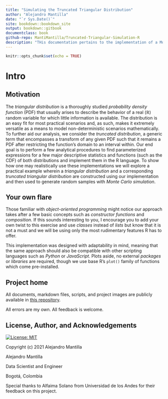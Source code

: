 ```yaml
---
title: "Simulating the Truncated Triangular Distribution"
author: "Alejandro Mantilla"
date: "`r Sys.Date()`"
site: bookdown::bookdown_site
output: bookdown::gitbook
documentclass: book
github-repo: MantiMantilla/Truncated-Triangular-Simulation-R
description: "THis documentation pertains to the implementation of a Monte Carlo simulation script written in base R."
---
```


```r
knitr::opts_chunk$set(echo = TRUE)
```

# Intro

## Motivation

The _triangular distribution_ is a thoroughly studied _probability density function_ (PDF) that usually arises to describe the behavior of a real ($\mathbb{R}$) random variable for which little information is available. The distribution is an easy fit for most practical scenarios and, as such, makes it extremely versatile as a means to model non-deterministic scenarios mathematically. To further aid our analysis, we consider the _truncated distribution_, a generic term that encompasses a transform of any given PDF such that it remains a PDF after restricting the function's domain to an interval within. Our end goal is to perform a few analytical procedures to find parameterized expressions for a few major descriptive statistics and functions (such as the CDF) of both distributions and implement them in the R language. To show how one may realistically use these implementations we will explore a practical example wherein a _triangular distribution_ and a corresponding _truncated triangular distribution_ are constructed using our implementation and then used to generate random samples with _Monte Carlo simulation_.

## Your own flare

Those familiar with _object-oriented programming_ might notice our approach takes after a few basic concepts such as _constructor functions_ and _composition_. If this sounds interesting to you, I encourage you to add your own twist to this exercise and use _classes_ instead of _lists_ but know that it is not a must and we will be using only the most rudimentary features R has to offer.

This implementation was designed with adaptability in mind, meaning that the same approach should also be compatible with other scripting languages such as _Python_ or _JavaScript_. Plots aside, no external _packages_ or _libraries_ are required, though we use base R's `plot()` family of functions which come pre-installed.

## Project home

All documents, markdown files, scripts, and project images are publicly available in [this repository](https://github.com/MantiMantilla/Truncated-Triangular-Simulation-R).

All errors are my own. All feedback is welcome.

## License, Author, and Acknowledgements

[![License: MIT](https://img.shields.io/badge/License-MIT-yellow.svg)](https://opensource.org/licenses/MIT)

Copyright (c) 2021 Alejandro Mantilla

Alejandro Mantilla

Data Scientist and Engineer

Bogotá, Colombia

Special thanks to Alfaima Solano from Universidad de los Andes for their feedback on this project.
